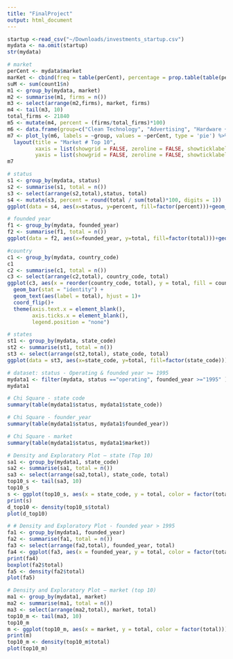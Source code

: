 ```yaml
---
title: "FinalProject"
output: html_document
---
```


```r
startup <-read_csv("~/Downloads/investments_startup.csv")
mydata <- na.omit(startup)
str(mydata)
```

```r
# market
perCent <- mydata$market
marKet <- cbind(freq = table(perCent), percentage = prop.table(table(perCent))*100)
suM <- sum(count1$n)
m1 <- group_by(mydata, market) 
m2 <- summarise(m1, firms = n())
m3 <- select(arrange(m2,firms), market, firms)
m4 <- tail(m3, 10)
total_firms <- 21840
m5 <- mutate(m4, percent = (firms/total_firms)*100)
m6 <- data.frame(group=c("Clean Technology", "Advertising", "Hardware + Software", "E-Commerce", "Health Care", "Enterprise Software", "Curated Web", "Mobile", "Biotechnology", "Software", "others"), perCent = c(2.4, 2.5, 2.6, 3.0, 3.1, 3.6, 3.7, 4.1, 8.3, 11.4, 55.3))
m7 <- plot_ly(m6, labels = ~group, values = ~perCent, type = 'pie') %>%
  layout(title = "Market # Top 10",          
         xaxis = list(showgrid = FALSE, zeroline = FALSE, showticklabels = FALSE),
         yaxis = list(showgrid = FALSE, zeroline = FALSE, showticklabels = FALSE))
m7
```

```r
# status
s1 <- group_by(mydata, status) 
s2 <- summarise(s1, total = n())
s3 <- select(arrange(s2,total),status, total)
s4 <- mutate(s3, percent = round(total / sum(total)*100, digits = 1))
ggplot(data = s4, aes(x=status, y=percent, fill=factor(percent)))+geom_bar(stat="identity")
```

```r
# founded year
f1 <- group_by(mydata, founded_year) 
f2 <- summarise(f1, total = n())
ggplot(data = f2, aes(x=founded_year, y=total, fill=factor(total)))+geom_bar(stat="identity")
```

```r
#country
c1 <- group_by(mydata, country_code)
c1
c2 <- summarise(c1, total = n())
c3 <- select(arrange(c2,total), country_code, total)
ggplot(c3, aes(x = reorder(country_code, total), y = total, fill = country_code))+
  geom_bar(stat = "identity") +
  geom_text(aes(label = total), hjust = 1)+
  coord_flip()+
  theme(axis.text.x = element_blank(),
        axis.ticks.x = element_blank(),
        legend.position = "none")
```

```r
# states
st1 <- group_by(mydata, state_code)
st2 <- summarise(st1, total = n())
st3 <- select(arrange(st2,total), state_code, total)
ggplot(data = st3, aes(x=state_code, y=total, fill=factor(state_code)))+geom_bar(stat="identity")+ theme(axis.text.x = element_text(angle=90, vjust=0.6))
```
```r
# dataset: status - Operating & founded year >= 1995
mydata1 <- filter(mydata, status =="operating", founded_year >="1995" )
mydata1
```

```r
# Chi Square - state code
summary(table(mydata1$status, mydata1$state_code))
```
```r
# Chi Square - founder_year
summary(table(mydata1$status, mydata1$founded_year))
```
```r
# Chi Square - market
summary(table(mydata1$status, mydata1$market))
```
```r
# Density and Exploratory Plot – state (Top 10)
sa1 <- group_by(mydata1, state_code)
sa2 <- summarise(sa1, total = n())
sa3 <- select(arrange(sa2,total), state_code, total)
top10_s <- tail(sa3, 10)
top10_s
s <- ggplot(top10_s, aes(x = state_code, y = total, color = factor(total))) + geom_point() + theme(axis.text.x = element_text(angle=80, vjust=0.6))
print(s)
d_top10 <- density(top10_s$total)
plot(d_top10)
```

```r
# # Density and Exploratory Plot - founded year > 1995
fa1 <- group_by(mydata1, founded_year)
fa2 <- summarise(fa1, total = n())
fa3 <- select(arrange(fa2,total), founded_year, total)
fa4 <- ggplot(fa3, aes(x = founded_year, y = total, color = factor(total))) + geom_point() + theme(axis.text.x = element_text(angle=55, vjust=0.6))
print(fa4)
boxplot(fa2$total)
fa5 <- density(fa2$total)
plot(fa5)
```

```r
# Density and Exploratory Plot – market (top 10)
ma1 <- group_by(mydata1, market)
ma2 <- summarise(ma1, total = n())
ma3 <- select(arrange(ma2,total), market, total)
top10_m <- tail(ma3, 10)
top10_m
m <- ggplot(top10_m, aes(x = market, y = total, color = factor(total))) + geom_point() + theme(axis.text.x = element_text(angle=80, vjust=0.6))
print(m)
top10_m <- density(top10_m$total)
plot(top10_m)
```

```r

```

